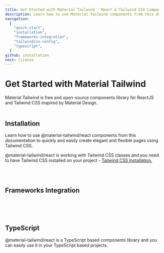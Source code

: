 ```yaml
---
title: Get Started with Material Tailwind - React & Tailwind CSS Components Library
description: Learn how to use Material Tailwind components from this documentation to easily create elegant and flexible pages using Tailwind CSS and React.
navigation:
  [
    "quick-start",
    "installation",
    "frameworks-integration",
    "tailwindcss-config",
    "typescript",
  ]
github: installation
next: license
---
```



# Get Started with Material Tailwind

<span id="quick-start" className="scroll-mt-48" />
Material Tailwind is free and open-source components library for ReactJS and Tailwind
CSS inspired by Material Design.

<br />
<br />

## Installation

<span id="installation" className="scroll-mt-48" />

Learn how to use @material-tailwind/react components from this documentation to quickly and easily create elegant and flexible pages using Tailwind CSS.

@material-tailwind/react is working with Tailwind CSS classes and you need to have Tailwind CSS installed on your project - <a href="https://tailwindcss.com/docs/installation/framework-guides?ref=material-tailwind" target="_blank" className="font-medium hover:text-blue-500 transition-colors">Tailwind CSS Installation.</a>

<br />
<br />

## Frameworks Integration

<div
  className="mt-8 grid grid-cols-2 gap-6 md:grid-cols-4"
  id="frameworks-integration">
  <Tooltip content="Next.js" placement="bottom" offset={-13}>
    <Framework route="/docs/react/guide/next">
      <NextLogo />
    </Framework>
  </Tooltip>
  <Tooltip content="Create React App" placement="bottom" offset={-13}>
    <Framework route="/docs/react/guide/cra">
      <CraLogo />
    </Framework>
  </Tooltip>
  <Tooltip content="Remix" placement="bottom" offset={-13}>
    <Framework route="/docs/react/guide/remix">
      <RemixLogo />
    </Framework>
  </Tooltip>
  <Tooltip content="Vite" placement="bottom" offset={-13}>
    <Framework route="/docs/react/guide/vite">
      <ViteLogo />
    </Framework>
  </Tooltip>
</div>

<br />
<br />
<br />

## TypeScript

<span id="typescript" className="scroll-mt-48" />

@material-tailwind/react is a TypeScript based components library and you can easily use it in your TypeScript based projects.
